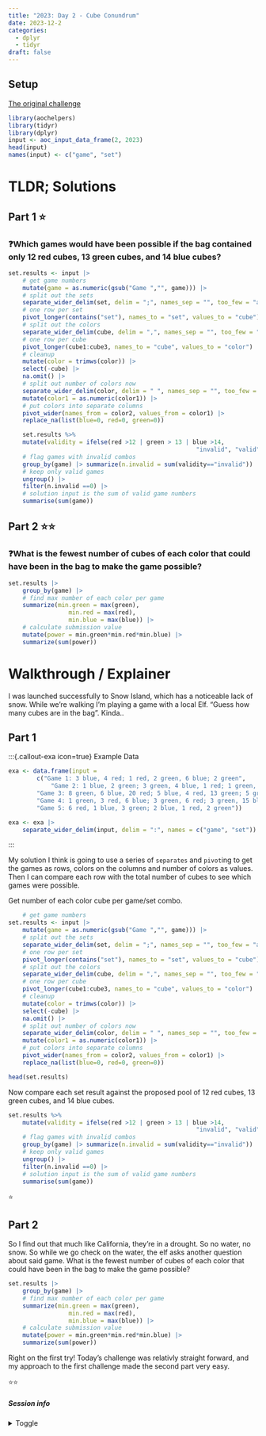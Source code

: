 ```yaml
---
title: "2023: Day 2 - Cube Conundrum"
date: 2023-12-2
categories:
  - dplyr
  - tidyr
draft: false
---
```


## Setup

[The original challenge](https://adventofcode.com/2023/day/2)

```r
library(aochelpers)
library(tidyr)
library(dplyr)
input <- aoc_input_data_frame(2, 2023)
head(input)
names(input) <- c("game", "set")
```

# TLDR; Solutions

## Part 1 ⭐

::: callout-danger
### ❓Which games would have been possible if the bag contained only 12 red cubes, 13 green cubes, and 14 blue cubes?
:::

```r
set.results <- input |> 
	# get game numbers
	mutate(game = as.numeric(gsub("Game ","", game))) |>
	# split out the sets
	separate_wider_delim(set, delim = ";", names_sep = "", too_few = "align_start") |>
	# one row per set
	pivot_longer(contains("set"), names_to = "set", values_to = "cube") |>
	# split out the colors
	separate_wider_delim(cube, delim = ",", names_sep = "", too_few = "align_start") |>
	# one row per cube
	pivot_longer(cube1:cube3, names_to = "cube", values_to = "color") |>
	# cleanup
	mutate(color = trimws(color)) |>
	select(-cube) |> 
	na.omit() |>
	# split out number of colors now
	separate_wider_delim(color, delim = " ", names_sep = "", too_few = "align_start") |>
	mutate(color1 = as.numeric(color1)) |>
	# put colors into separate columns
	pivot_wider(names_from = color2, values_from = color1) |>
	replace_na(list(blue=0, red=0, green=0))

	set.results %>%
	mutate(validity = ifelse(red >12 | green > 13 | blue >14, 
													 "invalid", "valid")) |>
	# flag games with invalid combos
	group_by(game) |> summarize(n.invalid = sum(validity=="invalid")) |>
	# keep only valid games
	ungroup() |>
	filter(n.invalid ==0) |>
	# solution input is the sum of valid game numbers
	summarise(sum(game))

```

## Part 2 ⭐⭐

::: callout-danger
### ❓What is the fewest number of cubes of each color that could have been in the bag to make the game possible?
:::

```r
set.results |> 
	group_by(game) |>
	# find max number of each color per game
	summarize(min.green = max(green), 
				 min.red = max(red), 
				 min.blue = max(blue)) |>
	# calculate submission value
	mutate(power = min.green*min.red*min.blue) |>
	summarize(sum(power))
```

# Walkthrough / Explainer

I was launched successfully to Snow Island, which has a noticeable lack of snow. While we're walking I'm playing a game with a local Elf. "Guess how many cubes are in the bag". Kinda..

## Part 1

:::{.callout-exa icon=true} Example Data

```r
exa <- data.frame(input = 
		c("Game 1: 3 blue, 4 red; 1 red, 2 green, 6 blue; 2 green", 
			"Game 2: 1 blue, 2 green; 3 green, 4 blue, 1 red; 1 green, 1 blue",
   		"Game 3: 8 green, 6 blue, 20 red; 5 blue, 4 red, 13 green; 5 green, 1 red",
   		"Game 4: 1 green, 3 red, 6 blue; 3 green, 6 red; 3 green, 15 blue, 14 red",
   		"Game 5: 6 red, 1 blue, 3 green; 2 blue, 1 red, 2 green"))

exa <- exa |> 
	separate_wider_delim(input, delim = ":", names = c("game", "set"))
```
:::

My solution I think is going to use a series of `separates` and `pivot`ing to get the games as rows, colors on the columns and number of colors as values. Then I can compare each row with the total number of cubes to see which games were possible. 

Get number of each color cube per game/set combo.
```r
	# get game numbers
set.results <- input |> 
	mutate(game = as.numeric(gsub("Game ","", game))) |>
	# split out the sets
	separate_wider_delim(set, delim = ";", names_sep = "", too_few = "align_start") |>
	# one row per set
	pivot_longer(contains("set"), names_to = "set", values_to = "cube") |>
	# split out the colors
	separate_wider_delim(cube, delim = ",", names_sep = "", too_few = "align_start") |>
	# one row per cube
	pivot_longer(cube1:cube3, names_to = "cube", values_to = "color") |>
	# cleanup
	mutate(color = trimws(color)) |>
	select(-cube) |> 
	na.omit() |>
	# split out number of colors now
	separate_wider_delim(color, delim = " ", names_sep = "", too_few = "align_start") |>
	mutate(color1 = as.numeric(color1)) |>
	# put colors into separate columns
	pivot_wider(names_from = color2, values_from = color1) |>
	replace_na(list(blue=0, red=0, green=0))

head(set.results)
```

Now compare each set result against the proposed pool of 12 red cubes, 13 green cubes, and 14 blue cubes. 

```r
set.results %>%
	mutate(validity = ifelse(red >12 | green > 13 | blue >14, 
													 "invalid", "valid")) |>
	# flag games with invalid combos
	group_by(game) |> summarize(n.invalid = sum(validity=="invalid")) |>
	# keep only valid games
	ungroup() |>
	filter(n.invalid ==0) |>
	# solution input is the sum of valid game numbers
	summarise(sum(game))
```

⭐


## Part 2

So I find out that much like California, they're in a drought. So no water, no snow. So while we go check on the water, the elf asks another question about said game. What is the fewest number of cubes of each color that could have been in the bag to make the game possible?

```r
set.results |> 
	group_by(game) |>
	# find max number of each color per game
	summarize(min.green = max(green), 
				 min.red = max(red), 
				 min.blue = max(blue)) |>
	# calculate submission value
	mutate(power = min.green*min.red*min.blue) |>
	summarize(sum(power))
```

Right on the first try! Today's challenge was relativly straight forward, and my approach to the first challenge made the second part very easy. 

⭐⭐

##### Session info {.appendix}

<details>

<summary>Toggle</summary>

```r
#| echo: false
sessioninfo::session_info(pkgs = "attached")
```

</details>
